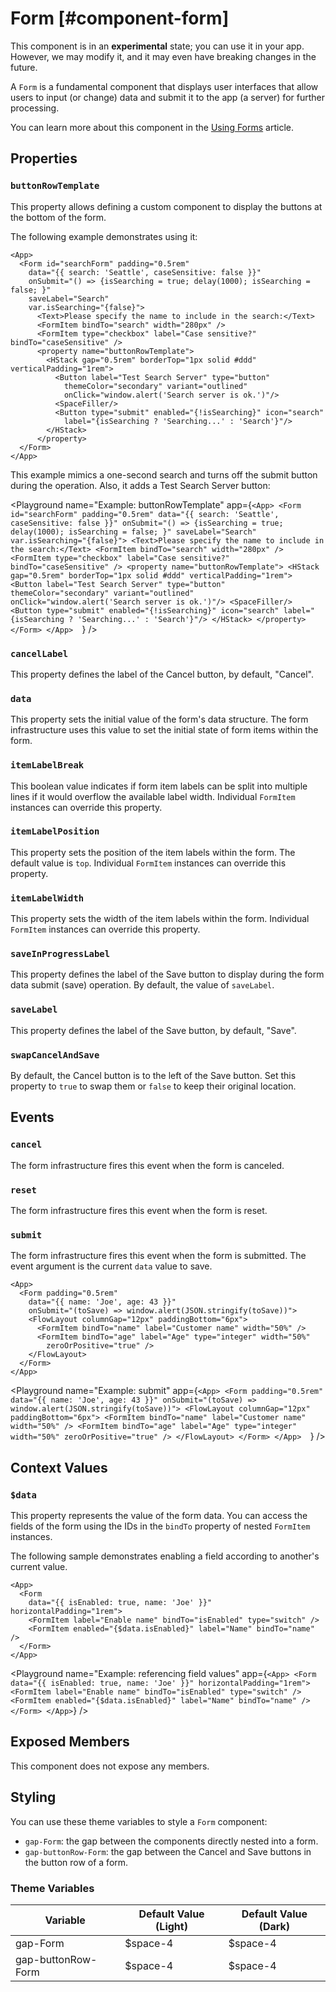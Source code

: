 
# Form [#component-form]

<Callout type="warning" emoji="📔">This component is in an **experimental** state; you can use it in your app. However, we may modify it, and it may even have breaking changes in the future.</Callout>

A `Form` is a fundamental component that displays user interfaces that allow users to input (or change) data and submit it to the app (a server) for further processing.

You can learn more about this component in the [Using Forms](/learning/using-components/forms/) article.

## Properties

### `buttonRowTemplate`

This property allows defining a custom component to display the buttons at the bottom of the form.

The following example demonstrates using it:

```ueml copy {10-19}
<App>
  <Form id="searchForm" padding="0.5rem"
    data="{{ search: 'Seattle', caseSensitive: false }}"
    onSubmit="() => {isSearching = true; delay(1000); isSearching = false; }"
    saveLabel="Search"
    var.isSearching="{false}">
      <Text>Please specify the name to include in the search:</Text>
      <FormItem bindTo="search" width="280px" />
      <FormItem type="checkbox" label="Case sensitive?" bindTo="caseSensitive" />
      <property name="buttonRowTemplate">
        <HStack gap="0.5rem" borderTop="1px solid #ddd" verticalPadding="1rem">
          <Button label="Test Search Server" type="button"
            themeColor="secondary" variant="outlined"
            onClick="window.alert('Search server is ok.')"/>
          <SpaceFiller/>
          <Button type="submit" enabled="{!isSearching}" icon="search"
            label="{isSearching ? 'Searching...' : 'Search'}"/>
        </HStack>
      </property>
  </Form>
</App>  
```

This example mimics a one-second search and turns off the submit button during the operation. Also, it adds a Test Search Server button:

<Playground
  name="Example: buttonRowTemplate"
  app={`
    <App>
      <Form id="searchForm" padding="0.5rem"
        data="{{ search: 'Seattle', caseSensitive: false }}"
        onSubmit="() => {isSearching = true; delay(1000); isSearching = false; }"
        saveLabel="Search"
        var.isSearching="{false}">
          <Text>Please specify the name to include in the search:</Text>
          <FormItem bindTo="search" width="280px" />
          <FormItem type="checkbox" label="Case sensitive?" bindTo="caseSensitive" />
          <property name="buttonRowTemplate">
            <HStack gap="0.5rem" borderTop="1px solid #ddd" verticalPadding="1rem">
              <Button label="Test Search Server" type="button"
                themeColor="secondary" variant="outlined"
                onClick="window.alert('Search server is ok.')"/>
              <SpaceFiller/>
              <Button type="submit" enabled="{!isSearching}" icon="search"
                label="{isSearching ? 'Searching...' : 'Search'}"/>
            </HStack>
          </property>
      </Form>
    </App>  
  `}
/>

### `cancelLabel`

This property defines the label of the Cancel button, by default, "Cancel".

### `data`

This property sets the initial value of the form's data structure. The form infrastructure uses this value to set the initial state of form items within the form.

### `itemLabelBreak`

This boolean value indicates if form item labels can be split into multiple lines if it would overflow the available label width. Individual `FormItem` instances can override this property.

### `itemLabelPosition`

This property sets the position of the item labels within the form. The default value is `top`. Individual `FormItem` instances can override this property.

### `itemLabelWidth`

This property sets the width of the item labels within the form. Individual `FormItem` instances can override this property.

### `saveInProgressLabel`

This property defines the label of the Save button to display during the form data submit (save) operation. By default, the value of `saveLabel`.

### `saveLabel`

This property defines the label of the Save button, by default, "Save".

### `swapCancelAndSave`

By default, the Cancel button is to the left of the Save button. Set this property to `true` to swap them or `false` to keep their original location.

## Events

### `cancel`

The form infrastructure fires this event when the form is canceled.

### `reset`

The form infrastructure fires this event when the form is reset.

### `submit`

The form infrastructure fires this event when the form is submitted. The event argument is the current `data` value to save.

```ueml copy {4}
<App>
  <Form padding="0.5rem"
    data="{{ name: 'Joe', age: 43 }}"
    onSubmit="(toSave) => window.alert(JSON.stringify(toSave))">
    <FlowLayout columnGap="12px" paddingBottom="6px">
      <FormItem bindTo="name" label="Customer name" width="50%" />
      <FormItem bindTo="age" label="Age" type="integer" width="50%"
        zeroOrPositive="true" />
    </FlowLayout>
  </Form>
</App>  
```

<Playground
  name="Example: submit"
  app={`
    <App>
      <Form padding="0.5rem"
        data="{{ name: 'Joe', age: 43 }}"
        onSubmit="(toSave) => window.alert(JSON.stringify(toSave))">
        <FlowLayout columnGap="12px" paddingBottom="6px">
          <FormItem bindTo="name" label="Customer name" width="50%" />
          <FormItem bindTo="age" label="Age" type="integer" width="50%"
            zeroOrPositive="true" />
        </FlowLayout>
      </Form>
    </App>  
  `}
/>

## Context Values

### `$data`

This property represents the value of the form data. You can access the fields of the form using the IDs in the `bindTo` property of nested `FormItem` instances.

The following sample demonstrates enabling a field according to another's current value.

```ueml copy {5}
<App>
  <Form
    data="{{ isEnabled: true, name: 'Joe' }}" horizontalPadding="1rem">
    <FormItem label="Enable name" bindTo="isEnabled" type="switch" />
    <FormItem enabled="{$data.isEnabled}" label="Name" bindTo="name" />
  </Form>
</App>
```

<Playground
  name="Example: referencing field values"
  app={`
    <App>
      <Form
        data="{{ isEnabled: true, name: 'Joe' }}" horizontalPadding="1rem">
        <FormItem label="Enable name" bindTo="isEnabled" type="switch" />
        <FormItem enabled="{$data.isEnabled}" label="Name" bindTo="name" />
      </Form>
    </App>
  `}
/>

## Exposed Members

This component does not expose any members.

## Styling

You can use these theme variables to style a `Form` component:

- `gap-Form`: the gap between the components directly nested into a form.
- `gap-buttonRow-Form`: the gap between the Cancel and Save buttons in the button row of a form.

### Theme Variables

| Variable | Default Value (Light) | Default Value (Dark) |
| --- | --- | --- |
| gap-Form | $space-4 | $space-4 |
| gap-buttonRow-Form | $space-4 | $space-4 |

